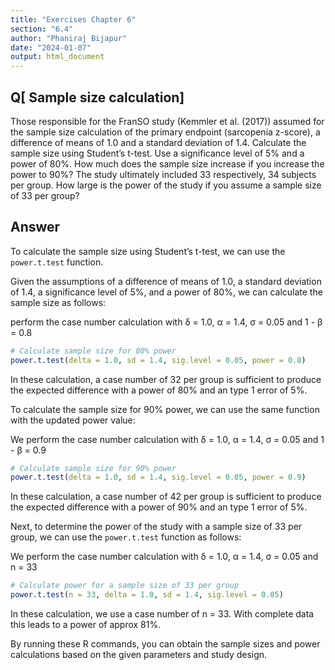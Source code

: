 ---
title: "Exercises Chapter 6"
section: "6.4"
author: "Phaniraj Bijapur"
date: "2024-01-07"
output: html_document
---

## Q[ Sample size calculation]

Those responsible for the FranSO study (Kemmler et al. (2017)) assumed for the sample size calculation of the primary endpoint (sarcopenia z-score), a difference of means of 1.0 and a standard deviation of 1.4. Calculate the sample size using
Student’s t-test. Use a significance level of 5% and a power of 80%. How much does the sample size increase if you increase the power to 90%? The study ultimately included 33 respectively, 34 subjects per group. How large is the power of the
study if you assume a sample size of 33 per group?

## Answer

To calculate the sample size using Student’s t-test, we can use the `power.t.test` function. 

Given the assumptions of a difference of means of 1.0, a standard deviation of 1.4, a significance level of 5%, and a power of 80%, we can calculate the sample size as follows:

perform the case number calculation with δ = 1.0, α = 1.4, σ = 0.05 and 1 - β = 0.8

```{r}
# Calculate sample size for 80% power
power.t.test(delta = 1.0, sd = 1.4, sig.level = 0.05, power = 0.8)
```

In these calculation, a case number of 32 per group is sufficient to produce the expected difference with a power of 80% and an type 1 error of 5%.

To calculate the sample size for 90% power, we can use the same function with the updated power value:

We perform the case number calculation with δ = 1.0, α = 1.4, σ = 0.05 and 1 - β = 0.9

```{r}
# Calculate sample size for 90% power
power.t.test(delta = 1.0, sd = 1.4, sig.level = 0.05, power = 0.9)
```

In these calculation, a case number of 42 per group is sufficient to produce the expected difference with a power of 90% and an type 1 error of 5%.

Next, to determine the power of the study with a sample size of 33 per group, we can use the `power.t.test` function as follows:

We perform the case number calculation with δ = 1.0, α = 1.4, σ = 0.05 and n = 33

```{r}
# Calculate power for a sample size of 33 per group
power.t.test(n = 33, delta = 1.0, sd = 1.4, sig.level = 0.05)
```

In these calculation, we use a case number of n = 33. With complete data this leads to a power of approx 81%.

By running these R commands, you can obtain the sample sizes and power calculations based on the given parameters and study design.

